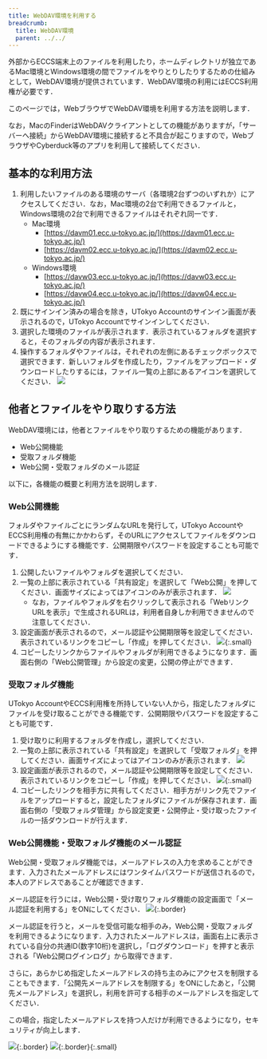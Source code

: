 ```yaml
---
title: WebDAV環境を利用する
breadcrumb:
  title: WebDAV環境
  parent: ../../
---
```



<WwweccEol systemName="ECCS端末"/>

外部からECCS端末上のファイルを利用したり，ホームディレクトリが独立であるMac環境とWindows環境の間でファイルをやりとりしたりするための仕組みとして，WebDAV環境が提供されています．WebDAV環境の利用にはECCS利用権が必要です．

このページでは，WebブラウザでWebDAV環境を利用する方法を説明します．

なお，MacのFinderはWebDAVクライアントとしての機能がありますが，「サーバーへ接続」からWebDAV環境に接続すると不具合が起こりますので，WebブラウザやCyberduck等のアプリを利用して接続してください．

## 基本的な利用方法

1. 利用したいファイルのある環境のサーバ（各環境2台ずつのいずれか）にアクセスしてください．なお，Mac環境の2台で利用できるファイルと，Windows環境の2台で利用できるファイルはそれぞれ同一です．
   - Mac環境
     - [https://davm01.ecc.u-tokyo.ac.jp/](https://davm01.ecc.u-tokyo.ac.jp/)
     - [https://davm02.ecc.u-tokyo.ac.jp/](https://davm02.ecc.u-tokyo.ac.jp/)
   - Windows環境
     - [https://davw03.ecc.u-tokyo.ac.jp/](https://davw03.ecc.u-tokyo.ac.jp/)
     - [https://davw04.ecc.u-tokyo.ac.jp/](https://davw04.ecc.u-tokyo.ac.jp/)
2. 既にサインイン済みの場合を除き，UTokyo Accountのサインイン画面が表示されるので，UTokyo Accountでサインインしてください．
3. 選択した環境のファイルが表示されます．表示されているフォルダを選択すると，そのフォルダの内容が表示されます．
4. 操作するフォルダやファイルは，それぞれの左側にあるチェックボックスで選択できます．新しいフォルダを作成したり，ファイルをアップロード・ダウンロードしたりするには，ファイル一覧の上部にあるアイコンを選択してください．
   ![](top.jpg)

## 他者とファイルをやり取りする方法

WebDAV環境には，他者とファイルをやり取りするための機能があります．

- Web公開機能
- 受取フォルダ機能
- Web公開・受取フォルダのメール認証

以下に，各機能の概要と利用方法を説明します．

### Web公開機能

フォルダやファイルごとにランダムなURLを発行して，UTokyo AccountやECCS利用権の有無にかかわらず，そのURLにアクセスしてファイルをダウンロードできるようにする機能です．公開期限やパスワードを設定することも可能です．

1. 公開したいファイルやフォルダを選択してください．
2. 一覧の上部に表示されている「共有設定」を選択して「Web公開」を押してください．画面サイズによってはアイコンのみが表示されます．
   ![](publish-button.jpg)
   - なお，ファイルやフォルダを右クリックして表示される「WebリンクURLを表示」で生成されるURLは，利用者自身しか利用できませんので注意してください．
3. 設定画面が表示されるので，メール認証や公開期限等を設定してください．表示されているリンクをコピーし「作成」を押してください．
   ![](publish-settings.jpg){:.small}
4. コピーしたリンクからファイルやフォルダが利用できるようになります．画面右側の「Web公開管理」から設定の変更，公開の停止ができます．

### 受取フォルダ機能

UTokyo AccountやECCS利用権を所持していない人から，指定したフォルダにファイルを受け取ることができる機能です．公開期限やパスワードを設定することも可能です．

1. 受け取りに利用するフォルダを作成し，選択してください．
2. 一覧の上部に表示されている「共有設定」を選択して「受取フォルダ」を押してください．画面サイズによってはアイコンのみが表示されます．
   ![](receive-button.jpg)
3. 設定画面が表示されるので，メール認証や公開期限等を設定してください．表示されているリンクをコピーし「作成」を押してください．
   ![](receive-settings.jpg){:.small}
4. コピーしたリンクを相手方に共有してください．相手方がリンク先でファイルをアップロードすると，設定したフォルダにファイルが保存されます．画面右側の「受取フォルダ管理」から設定変更・公開停止・受け取ったファイルの一括ダウンロードが行えます．

### Web公開機能・受取フォルダ機能のメール認証

Web公開・受取フォルダ機能では，メールアドレスの入力を求めることができます．入力されたメールアドレスにはワンタイムパスワードが送信されるので，本人のアドレスであることが確認できます．

メール認証を行うには，Web公開・受け取りフォルダ機能の設定画面で「メール認証を利用する」をONにしてください．
![](email-settings-1.jpg){:.border}

メール認証を行うと，メールを受信可能な相手のみ，Web公開・受取フォルダを利用できるようになります．入力されたメールアドレスは，画面右上に表示されている自分の共通ID(数字10桁)を選択し，「ログダウンロード」を押すと表示される「Web公開ログインログ」から取得できます．

さらに，あらかじめ指定したメールアドレスの持ち主のみにアクセスを制限することもできます．「公開先メールアドレスを制限する」をONにしたあと，「公開先メールアドレス」を選択し，利用を許可する相手のメールアドレスを指定してください．

この場合，指定したメールアドレスを持つ人だけが利用できるようになり，セキュリティが向上します．

![](email-settings-2.jpg){:.border}
![](email-settings-3.jpg){:.border}{:.small}